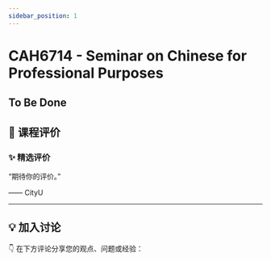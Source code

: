 ```yaml
---
sidebar_position: 1
---
```



# CAH6714 - Seminar on Chinese for Professional Purposes

## To Be Done

## **💬 课程评价**

### ✨ **精选评价**
<div className={commentStyles.commentBox}>
    <p className={commentStyles.commentText}>
        “期待你的评价。”
    </p>
    <p className={commentStyles.commentAuthor}>—— CityU</p>
</div>

---

## **💡 加入讨论**

👇 在下方评论分享您的观点、问题或经验：
<Utterances />
